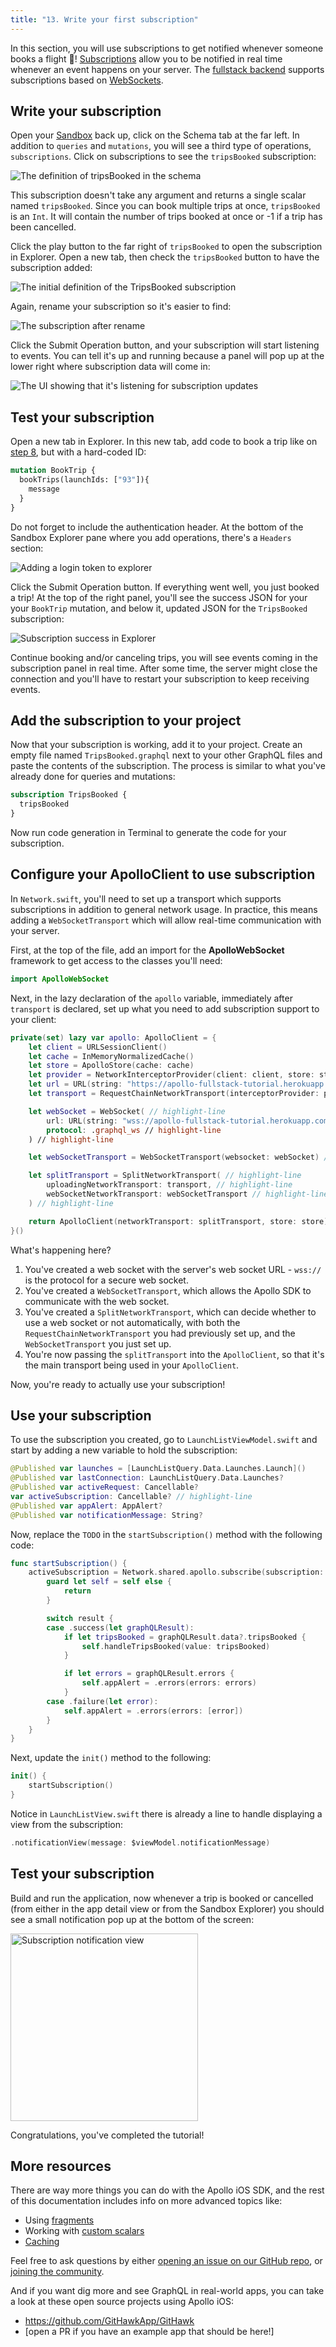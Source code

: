 ```yaml
---
title: "13. Write your first subscription"
---
```


In this section, you will use subscriptions to get notified whenever someone books a flight 🚀! [Subscriptions](https://graphql.org/blog/subscriptions-in-graphql-and-relay/) allow you to be notified in real time whenever an event happens on your server. The [fullstack backend](https://apollo-fullstack-tutorial.herokuapp.com/graphql) supports subscriptions based on [WebSockets](https://en.wikipedia.org/wiki/WebSocket).

## Write your subscription

Open your [Sandbox](https://studio.apollographql.com/sandbox/explorer?endpoint=https%3A%2F%2Fapollo-fullstack-tutorial.herokuapp.com/graphql) back up, click on the Schema tab at the far left. In addition to `queries` and `mutations`, you will see a third type of operations, `subscriptions`. Click on subscriptions to see the `tripsBooked` subscription:

<img alt="The definition of tripsBooked in the schema" class="screenshot" src="images/schema_tripsBooked_definition.png"/>

This subscription doesn't take any argument and returns a single scalar named `tripsBooked`. Since you can book multiple trips at once, `tripsBooked` is an `Int`. It will contain the number of trips booked at once or -1 if a trip has been cancelled.

Click the play button to the far right of `tripsBooked` to open the subscription in Explorer. Open a new tab, then check the `tripsBooked` button to have the subscription added:

<img alt="The initial definition of the TripsBooked subscription" class="screenshot" src="images/explorer_tripsbooked_initial.png"/>

Again, rename your subscription so it's easier to find:

<img alt="The subscription after rename" class="screenshot" src="images/explorer_tripsbooked_renamed.png"/>

Click the Submit Operation button, and your subscription will start listening to events. You can tell it's up and running because a panel will pop up at the lower right where subscription data will come in:

<img alt="The UI showing that it's listening for subscription updates" class="screenshot" src="images/explorer_subscriptions_listening.png"/>

## Test your subscription

Open a new tab in Explorer. In this new tab, add code to book a trip like on [step 8](tutorial-mutations), but with a hard-coded ID:

```graphql
mutation BookTrip {
  bookTrips(launchIds: ["93"]){
    message
  }
}
```

Do not forget to include the authentication header. At the bottom of the Sandbox Explorer pane where you add operations, there's a `Headers` section:

<img alt="Adding a login token to explorer" class="screenshot" src="images/explorer_authentication_header.png"/>

Click the Submit Operation button. If everything went well, you just booked a trip! At the top of the right panel, you'll see the success JSON for your your `BookTrip` mutation, and below it, updated JSON for the `TripsBooked` subscription:

<img alt="Subscription success in Explorer" class="screenshot" src="images/explorer_subscription_success.png"/>

Continue booking and/or canceling trips, you will see events coming in the subscription panel in real time. After some time, the server might close the connection and you'll have to restart your subscription to keep receiving events.

## Add the subscription to your project

Now that your subscription is working, add it to your project. Create an empty file named `TripsBooked.graphql` next to your other GraphQL files and paste the contents of the subscription. The process is similar to what you've already done for queries and mutations:

```graphql title="TripsBooked.graphql"
subscription TripsBooked {
  tripsBooked
}
```

Now run code generation in Terminal to generate the code for your subscription.

## Configure your ApolloClient to use subscription

In `Network.swift`, you'll need to set up a transport which supports subscriptions in addition to general network usage. In practice, this means adding a `WebSocketTransport` which will allow real-time communication with your server.

First, at the top of the file, add an import for the **ApolloWebSocket** framework to get access to the classes you'll need:

```swift title="Network.swift"
import ApolloWebSocket
```

Next, in the lazy declaration of the `apollo` variable, immediately after `transport` is declared, set up what you need to add subscription support to your client:

```swift title="Network.swift"
private(set) lazy var apollo: ApolloClient = {
    let client = URLSessionClient()
    let cache = InMemoryNormalizedCache()
    let store = ApolloStore(cache: cache)
    let provider = NetworkInterceptorProvider(client: client, store: store)
    let url = URL(string: "https://apollo-fullstack-tutorial.herokuapp.com/graphql")!
    let transport = RequestChainNetworkTransport(interceptorProvider: provider, endpointURL: url)

    let webSocket = WebSocket( // highlight-line
        url: URL(string: "wss://apollo-fullstack-tutorial.herokuapp.com/graphql")!, // highlight-line
        protocol: .graphql_ws // highlight-line
    ) // highlight-line

    let webSocketTransport = WebSocketTransport(websocket: webSocket) // highlight-line

    let splitTransport = SplitNetworkTransport( // highlight-line
        uploadingNetworkTransport: transport, // highlight-line
        webSocketNetworkTransport: webSocketTransport // highlight-line
    ) // highlight-line

    return ApolloClient(networkTransport: splitTransport, store: store) // highlight-line
}()
```

What's happening here?

1. You've created a web socket with the server's web socket URL - `wss://` is the protocol for a secure web socket.
2. You've created a `WebSocketTransport`, which allows the Apollo SDK to communicate with the web socket.
3. You've created a `SplitNetworkTransport`, which can decide whether to use a web socket or not automatically, with both the `RequestChainNetworkTransport` you had previously set up, and the `WebSocketTransport` you just set up.
4. You're now passing the `splitTransport` into the `ApolloClient`, so that it's the main transport being used in your `ApolloClient`.

Now, you're ready to actually use your subscription!

## Use your subscription

To use the subscription you created, go to `LaunchListViewModel.swift` and start by adding a new variable to hold the subscription:

```swift title="LaunchListViewModel.swift"
@Published var launches = [LaunchListQuery.Data.Launches.Launch]()
@Published var lastConnection: LaunchListQuery.Data.Launches?
@Published var activeRequest: Cancellable?
var activeSubscription: Cancellable? // highlight-line
@Published var appAlert: AppAlert?
@Published var notificationMessage: String?
```

Now, replace the `TODO` in the `startSubscription()` method with the following code:

```swift title="LaunchListViewModel.swift"
func startSubscription() {
    activeSubscription = Network.shared.apollo.subscribe(subscription: TripsBookedSubscription()) { [weak self] result in
        guard let self = self else {
            return
        }

        switch result {
        case .success(let graphQLResult):
            if let tripsBooked = graphQLResult.data?.tripsBooked {
                self.handleTripsBooked(value: tripsBooked)
            }

            if let errors = graphQLResult.errors {
                self.appAlert = .errors(errors: errors)
            }
        case .failure(let error):
            self.appAlert = .errors(errors: [error])
        }
    }
}
```

Next, update the `init()` method to the following:

```swift title="LaunchListViewModel.swift"
init() {
    startSubscription()
}
```

Notice in `LaunchListView.swift` there is already a line to handle displaying a view from the subscription:

```swift title="LaunchListView.swift"
.notificationView(message: $viewModel.notificationMessage)
```

## Test your subscription

Build and run the application, now whenever a trip is booked or cancelled (from either in the app detail view or from the Sandbox Explorer) you should see a small notification pop up at the bottom of the screen:

<img alt="Subscription notification view" class="screenshot" src="images/simulator_subscription_notification_view.png" width="300"/>

Congratulations, you've completed the tutorial!

## More resources

There are way more things you can do with the Apollo iOS SDK, and the rest of this documentation includes info on more advanced topics like:

- Using [fragments](../fragments/)
- Working with [custom scalars](../fetching-queries/#notes-on-working-with-custom-scalars)
- [Caching](../caching/)

Feel free to ask questions by either [opening an issue on our GitHub repo](https://github.com/apollographql/apollo-ios/issues), or [joining the community](http://community.apollographql.com/new-topic?category=Help&tags=mobile,client).

And if you want dig more and see GraphQL in real-world apps, you can take a look at these open source projects using Apollo iOS:

* https://github.com/GitHawkApp/GitHawk
* [open a PR if you have an example app that should be here!]
